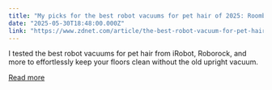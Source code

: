 ```yaml
---
title: "My picks for the best robot vacuums for pet hair of 2025: Roomba, Eufy, Ecovacs, and more"
date: "2025-05-30T18:48:00.000Z"
link: "https://www.zdnet.com/article/the-best-robot-vacuum-for-pet-hair/"
---
```


I tested the best robot vacuums for pet hair from iRobot, Roborock, and more to effortlessly keep your floors clean without the old upright vacuum.

[Read more](https://www.zdnet.com/article/the-best-robot-vacuum-for-pet-hair/)
